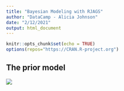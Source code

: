 ---
title: "Bayesian Modeling with RJAGS"
author: "DataCamp - Alicia Johnson"
date: "2/12/2021"
output: html_document
---

```{r setup, include=FALSE}
knitr::opts_chunk$set(echo = TRUE)
options(repos="https://CRAN.R-project.org")
```

## The prior model








![](_images/1936.png)








